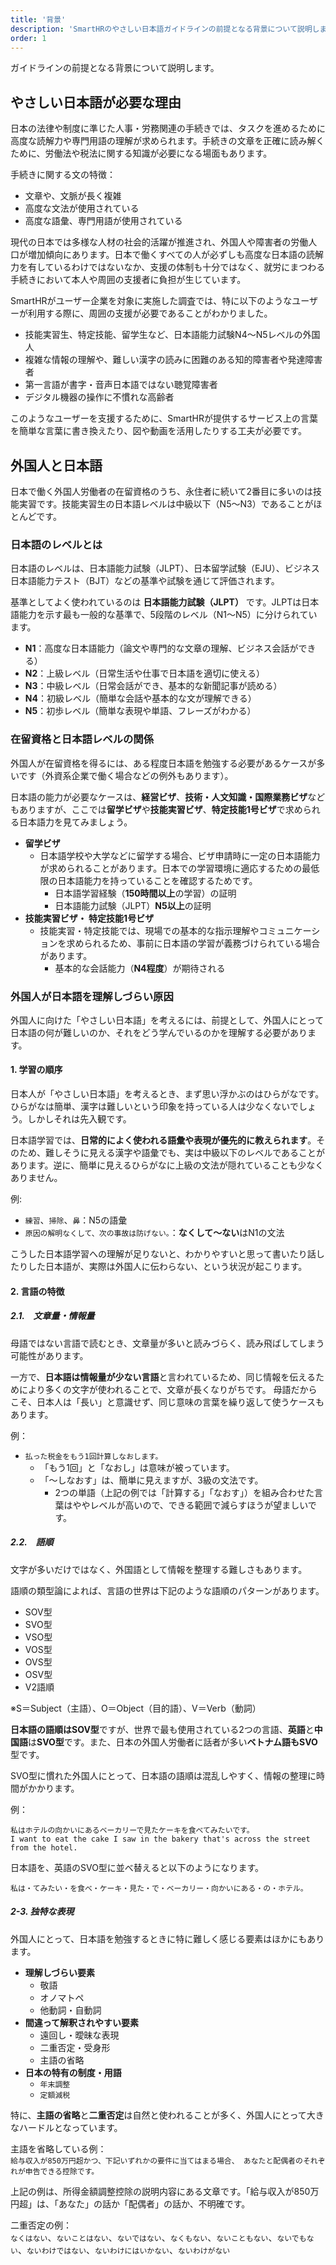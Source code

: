 ```yaml
---
title: '背景'
description: 'SmartHRのやさしい日本語ガイドラインの前提となる背景について説明します。'
order: 1
---
```


ガイドラインの前提となる背景について説明します。

## やさしい日本語が必要な理由

日本の法律や制度に準じた人事・労務関連の手続きでは、タスクを進めるために高度な読解力や専門用語の理解が求められます。手続きの文章を正確に読み解くために、労働法や税法に関する知識が必要になる場面もあります。

手続きに関する文の特徴：
* 文章や、文脈が長く複雑
* 高度な文法が使用されている
* 高度な語彙、専門用語が使用されている

現代の日本では多様な人材の社会的活躍が推進され、外国人や障害者の労働人口が増加傾向にあります。日本で働くすべての人が必ずしも高度な日本語の読解力を有しているわけではないなか、支援の体制も十分ではなく、就労にまつわる手続きにおいて本人や周囲の支援者に負担が生じています。

SmartHRがユーザー企業を対象に実施した調査では、特に以下のようなユーザーが利用する際に、周囲の支援が必要であることがわかりました。

* 技能実習生、特定技能、留学生など、日本語能力試験N4〜N5レベルの外国人
* 複雑な情報の理解や、難しい漢字の読みに困難のある知的障害者や発達障害者
* 第一言語が書字・音声日本語ではない聴覚障害者
* デジタル機器の操作に不慣れな高齢者

このようなユーザーを支援するために、SmartHRが提供するサービス上の言葉を簡単な言葉に書き換えたり、図や動画を活用したりする工夫が必要です。

## 外国人と日本語

日本で働く外国人労働者の在留資格のうち、永住者に続いて2番目に多いのは技能実習です。技能実習生の日本語レベルは中級以下（N5〜N3）であることがほとんどです。

### 日本語のレベルとは

日本語のレベルは、日本語能力試験（JLPT）、日本留学試験（EJU）、ビジネス日本語能力テスト（BJT）などの基準や試験を通じて評価されます。

基準としてよく使われているのは **日本語能力試験（JLPT）** です。JLPTは日本語能力を示す最も一般的な基準で、5段階のレベル（N1〜N5）に分けられています。

* **N1**：高度な日本語能力（論文や専門的な文章の理解、ビジネス会話ができる）
* **N2**：上級レベル（日常生活や仕事で日本語を適切に使える）
* **N3**：中級レベル（日常会話ができ、基本的な新聞記事が読める）
* **N4**：初級レベル（簡単な会話や基本的な文が理解できる）
* **N5**：初歩レベル（簡単な表現や単語、フレーズがわかる）

### 在留資格と日本語レベルの関係

外国人が在留資格を得るには、ある程度日本語を勉強する必要があるケースが多いです（外資系企業で働く場合などの例外もあります）。

日本語の能力が必要なケースは、**経営ビザ**、**技術・人文知識・国際業務ビザ**などもありますが、ここでは**留学ビザ**や**技能実習ビザ**、**特定技能1号ビザ**で求められる日本語力を見てみましょう。

* **留学ビザ**
    * 日本語学校や大学などに留学する場合、ビザ申請時に一定の日本語能力が求められることがあります。日本での学習環境に適応するための最低限の日本語能力を持っていることを確認するためです。
        * 日本語学習経験（**150時間以上**の学習）の証明
        * 日本語能力試験（JLPT）**N5以上**の証明
* **技能実習ビザ・ 特定技能1号ビザ**
    * 技能実習・特定技能では、現場での基本的な指示理解やコミュニケーションを求められるため、事前に日本語の学習が義務づけられている場合があります。
        * 基本的な会話能力（**N4程度**）が期待される

### 外国人が日本語を理解しづらい原因

外国人に向けた「やさしい日本語」を考えるには、前提として、外国人にとって日本語の何が難しいのか、それをどう学んでいるのかを理解する必要があります。

#### 1. 学習の順序

日本人が「やさしい日本語」を考えるとき、まず思い浮かぶのはひらがなです。ひらがなは簡単、漢字は難しいという印象を持っている人は少なくないでしょう。しかしそれは先入観です。

日本語学習では、**日常的によく使われる語彙や表現が優先的に教えられます**。そのため、難しそうに見える漢字や語彙でも、実は中級以下のレベルであることがあります。逆に、簡単に見えるひらがなに上級の文法が隠れていることも少なくありません。

例: 

* `練習`、`掃除`、`鼻`：N5の語彙
* `原因の解明なくして、次の事故は防げない。`：**なくして〜ない**はN1の文法

こうした日本語学習への理解が足りないと、わかりやすいと思って書いたり話したりした日本語が、実際は外国人に伝わらない、という状況が起こります。

#### 2. 言語の特徴

##### 2.1.　文章量・情報量

母語ではない言語で読むとき、文章量が多いと読みづらく、読み飛ばしてしまう可能性があります。  

一方で、**日本語は情報量が少ない言語**と言われているため、同じ情報を伝えるためにより多くの文字が使われることで、文章が長くなりがちです。
母語だからこそ、日本人は「長い」と意識せず、同じ意味の言葉を繰り返して使うケースもあります。

例：

* `払った税金をもう1回計算しなおします。`
    * 「もう1回」と「なおし」は意味が被っています。
    * 「〜しなおす」は、簡単に見えますが、3級の文法です。
        * 2つの単語（上記の例では「計算する」「なおす」）を組み合わせた言葉はややレベルが高いので、できる範囲で減らすほうが望ましいです。
        

##### 2.2.　語順

文字が多いだけではなく、外国語として情報を整理する難しさもあります。

語順の類型論によれば、言語の世界は下記のような語順のパターンがあります。

* SOV型
* SVO型
* VSO型
* VOS型
* OVS型
* OSV型
* V2語順

※S＝Subject（主語）、O＝Object（目的語）、V＝Verb（動詞）

**日本語の語順はSOV型**ですが、世界で最も使用されている2つの言語、**英語**と**中国語**は**SVO型**です。また、日本の外国人労働者に話者が多い**ベトナム語もSVO**型です。

SVO型に慣れた外国人にとって、日本語の語順は混乱しやすく、情報の整理に時間がかかります。

例：

```
私はホテルの向かいにあるベーカリーで見たケーキを食べてみたいです。
I want to eat the cake I saw in the bakery that's across the street from the hotel.
```

日本語を、英語のSVO型に並べ替えると以下のようになります。

`私は・てみたい・を食べ・ケーキ・見た・で・ベーカリー・向かいにある・の・ホテル。`

##### 2-3. 独特な表現

外国人にとって、日本語を勉強するときに特に難しく感じる要素はほかにもあります。

* **理解しづらい要素**
    * 敬語
    * オノマトペ
    * 他動詞・自動詞
* **間違って解釈されやすい要素**
    * 遠回し・曖昧な表現
    * 二重否定・受身形
    * 主語の省略
* **日本の特有の制度・用語**
    * `年末調整`
    * `定額減税`

特に、**主語の省略**と**二重否定**は自然と使われることが多く、外国人にとって大きなハードルとなっています。

主語を省略している例：  
`給与収入が850万円超かつ、下記いずれかの要件に当てはまる場合、 あなたと配偶者のそれぞれが申告できる控除です。`

上記の例は、所得金額調整控除の説明内容にある文章です。「給与収入が850万円超」は、「あなた」の話か「配偶者」の話か、不明確です。

二重否定の例：  
`なくはない`、`ないことはない`、`ないではない`、`なくもない`、`ないこともない`、`ないでもない`、`ないわけではない`、`ないわけにはいかない`、`ないわけがない`

